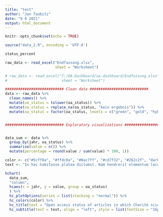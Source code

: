 ```yaml
---
title: "test"
author: "Jan Taubitz"
date: "9 6 2021"
output: html_document
---
```


```r
knitr::opts_chunk$set(echo = TRUE)

```

```r
source("data_2.R", encoding = 'UTF-8')
```

```r
status_percent
```


```r
raw_data <- read_excel("Endfassung.xlsx",
                       sheet = "Worksheet")

# raw_data <- read_excel("T:/OA-Dashboard/oa-dashboard/Endfassung.xlsx",
#                         sheet = "Worksheet")

########################### Clean data ###########################
data <- raw_data %>%
  clean_names() %>%
  mutate(oa_status = tolower(oa_status)) %>%
  mutate(oa_status = replace_na(oa_status, "kein ergebnis")) %>%
  mutate(oa_status = factor(oa_status, levels = c("green", "gold", "hybrid", "bronze", "closed", "kein ergebnis")))


########################### Exploratory visualizations ###########################


data_sum <- data %>%
  group_by(jahr, oa_status) %>%
  summarise(value = n()) %>%
  mutate(percentage = round(value / sum(value) * 100, 1))

color <- c("#5cff0a", "#ffdc0a", "#0ac7ff", "#cd7f32", "#262c2f", "darkgray")
text <- "In hac habitasse platea dictumst. Nam hendrerit elementum lacus. Suspendisse potenti. Vestibulum id aliquet neque. Praesent vel est est. Integer molestie consequat erat nec facilisis. Pellentesque scelerisque posuere nulla eu interdum."

hchart(
  data_sum,
  "column",
  hcaes(x = jahr, y = value, group = oa_status)
  ) %>%
  hc_plotOptions(series = list(stacking = "normal")) %>%
  hc_colors(color) %>%
  hc_title(text = "Open access status of articles in which Charité scientists were involved (in absolute numbers)", align = "left", style = list(fontSize = "28px")) %>%
  hc_subtitle(text = text, align = "left", style = list(fontSize = "16px"))

```

